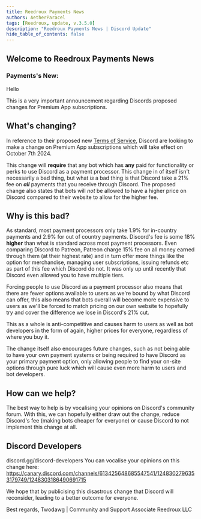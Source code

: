---
title: Reedroux Payments News
authors: AetherParacel
tags: [Reedroux, update, v.3.5.0]
description: "Reedroux Payments News | Discord Update"
hide_table_of_contents: false
---


## Welcome to Reedroux Payments News


### Payments's New:

Hello 

This is a very important announcement regarding Discords proposed changes for Premium App subscriptions. 

## What's changing?
In reference to their proposed new [Terms of Service](<https://github.com/discord/discord-api-docs/pull/6917#issuecomment-2152763975>), Discord are looking to make a change on Premium App subscriptions which will take effect on October 7th 2024. 

This change will **require** that any bot which has **any** paid for functionality or perks to use Discord as a payment processor. This change in of itself isn't necessarily a bad thing, but what *is* a bad thing is that Discord take a 21% fee on ***all*** payments that you receive through Discord. The proposed change also states that bots will *not* be allowed to have a higher price on Discord compared to their website to allow for the higher fee.

## Why is this bad?
As standard, most payment processors only take 1.9% for in-country payments and 2.9% for out of country payments. Discord's fee is some 18% **higher** than what is standard across most payment processors. Even comparing Discord to Patreon, Patreon charge 15% fee on all money earned through them (at their highest rate) and in turn offer more things like the option for merchandise, managing user subscriptions, issuing refunds etc as part of this fee which Discord do not. It was only up until recently that Discord even allowed you to have multiple tiers. 

Forcing people to use Discord as a payment processor also means that there are fewer options available to users as we're bound by what Discord can offer, this also means that bots overall will become more expensive to users as we'll be forced to match pricing on our own website to hopefully try and cover the difference we lose in Discord's 21% cut. 

This as a whole is anti-competitive and causes harm to users as well as bot developers in the form of again, higher prices for everyone, regardless of where you buy it. 

The change itself also encourages future changes, such as not being able to have your own payment systems or being required to have Discord as your primary payment option, only allowing people to find your on-site options through pure luck which will cause even more harm to users and bot developers.

## How can we help?
The best way to help is by vocalising your opinions on Discord's community forum. With this, we can hopefully either draw out the change, reduce Discord's fee (making bots cheaper for everyone) or cause Discord to not implement this change at all.

## Discord Developers 
discord.gg/discord-developers
You can vocalise your opinions on this change here: https://canary.discord.com/channels/613425648685547541/1248302796353179749/1248303186490691715

We hope that by publicising this disastrous change that Discord will reconsider, leading to a better outcome for everyone.

Best regards,
Twodawg | Community and Support Associate Reedroux LLC

